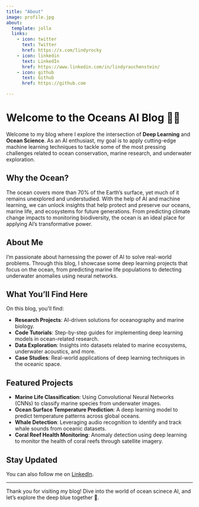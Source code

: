 ```yaml
---
title: "About"
image: profile.jpg
about:
  template: jolla
  links:
    - icon: twitter
      text: Twitter
      href: https://x.com/lindyrocky
    - icon: linkedin
      text: LinkedIn
      href: https://www.linkedin.com/in/lindyrauchenstein/
    - icon: github
      text: Github
      href: https://github.com

---
```


# Welcome to the Oceans AI Blog 🌊🤖

Welcome to my blog where I explore the intersection of **Deep Learning** and **Ocean Science**. As an AI enthusiast, my goal is to apply cutting-edge machine learning techniques to tackle some of the most pressing challenges related to ocean conservation, marine research, and underwater exploration.

## Why the Ocean?

The ocean covers more than 70% of the Earth's surface, yet much of it remains unexplored and understudied. With the help of AI and machine learning, we can unlock insights that help protect and preserve our oceans, marine life, and ecosystems for future generations. From predicting climate change impacts to monitoring biodiversity, the ocean is an ideal place for applying AI's transformative power.

## About Me

I'm passionate about harnessing the power of AI to solve real-world problems. Through this blog, I showcase some deep learning projects that focus on the ocean, from predicting marine life populations to detecting underwater anomalies using neural networks.

## What You’ll Find Here

On this blog, you’ll find:

- **Research Projects**: AI-driven solutions for oceanography and marine biology.
- **Code Tutorials**: Step-by-step guides for implementing deep learning models in ocean-related research.
- **Data Exploration**: Insights into datasets related to marine ecosystems, underwater acoustics, and more.
- **Case Studies**: Real-world applications of deep learning techniques in the oceanic space.

## Featured Projects

- **Marine Life Classification**: Using Convolutional Neural Networks (CNNs) to classify marine species from underwater images.
- **Ocean Surface Temperature Prediction**: A deep learning model to predict temperature patterns across global oceans.
- **Whale Detection**: Leveraging audio recognition to identify and track whale sounds from oceanic datasets.
- **Coral Reef Health Monitoring**: Anomaly detection using deep learning to monitor the health of coral reefs through satellite imagery.

## Stay Updated

You can also follow me on [LinkedIn](https://linkedin.com/in/lindyrauchenstein).

---

Thank you for visiting my blog! Dive into the world of ocean scinece AI, and let's explore the deep blue together 🌊.

